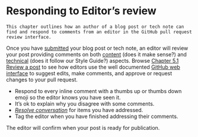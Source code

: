 # Responding to Editor's review {#respond}

```block
This chapter outlines how an author of a blog post or tech note can find and respond to comments from an editor in the GitHub pull request review interface.
```

Once you have [submitted](#submitpost) your blog post or tech note, an editor will review your post providing comments on both [content](#content) (does it make sense?) and [technical](#technical) (does it follow our Style Guide?) aspects.
Browse [Chapter 5.1 Review a post](#review) to see how editors use the well documented [GitHub web interface](https://help.github.com/en/github/collaborating-with-issues-and-pull-requests/reviewing-changes-in-pull-requests) to suggest edits, make comments, and approve or request changes to your pull request.

- Respond to every inline comment with a thumbs up or thumbs down emoji so the editor knows you have seen it.
- It's ok to explain why you disagree with some comments.
- [_Resolve conversation_](https://help.github.com/en/github/collaborating-with-issues-and-pull-requests/commenting-on-a-pull-request#resolving-conversations) for items you have addressed.
- Tag the editor when you have finished addressing their comments.

The editor will confirm when your post is ready for publication.
